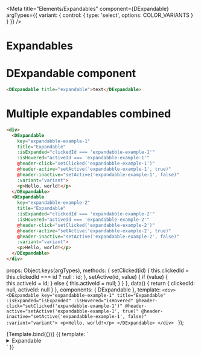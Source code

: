 
<Meta 
    title="Elements/Expandables" 
    component={DExpandable} 
    argTypes={{
      variant: { control: { type: 'select', options: COLOR_VARIANTS } }
    }}
/>

# Expandables
<ArgsTable story="Expandable" />

# DExpandable component
```html
<DExpandable title="expandable">text</DExpandable>
```

# Multiple expandables combined
```html
<div>
  <DExpandable
    key="expandabble-example-1"
    title="Expandable"
    :isExpanded="clickedId === 'expandabble-example-1'"
    :isHovered="activeId === 'expandabble-example-1'"
    @header-click="setClicked('expandabble-example-1')"
    @header-active="setActive('expandabble-example-1', true)"
    @header-inactive="setActive('expandabble-example-1', false)"
    :variant="variant">
    <p>Hello, world!</p>
  </DExpandable>
  <DExpandable
    key="expandabble-example-2"
    title="Expandable"
    :isExpanded="clickedId === 'expandabble-example-2'"
    :isHovered="activeId === 'expandabble-example-2'"
    @header-click="setClicked('expandabble-example-2')"
    @header-active="setActive('expandabble-example-2', true)"
    @header-inactive="setActive('expandabble-example-2', false)"
    :variant="variant">
    <p>Hello, world!</p>
  </DExpandable>
</div>
```

  props: Object.keys(argTypes),
  methods: {
    setClicked(id) {
        this.clickedId = this.clickedId === id ? null : id;
    },
    setActive(id, value) {
        if (value) {
            this.activeId = id;
        } else {
            this.activeId = null;
        }
    }
  },
  data() {
    return {
        clickedId: null,
        activeId: null
    }
  },
  components: { DExpandable },
  template: `<div>
              <DExpandable
                key="expandabble-example-1"
                title="Expandable"
                :isExpanded="isExpanded"
                :isHovered="isHovered"
                @header-click="setClicked('expandabble-example-1')"
                @header-active="setActive('expandabble-example-1', true)"
                @header-inactive="setActive('expandabble-example-1', false)"
                :variant="variant">
                <p>Hello, world!</p>
              </DExpandable>
            </div>
            `
});

<Canvas>
  <Story name="Expandables" args={{variant: 'primary', isExpanded: false, isHovered: false}}>
    {Template.bind({})}
  </Story>
</Canvas>

<Canvas>
  <Story name="Summary/Details">
    {{
      template: `
      <details>
        <summary>
          Expandable
        </summary>
        <div class="d-expandable-content px-4 py-3 is-size-6 has-border-left-primary">
          <p>Hello, World!</p>
        </div>
      </details>
      `
    }}
  </Story>
</Canvas>
